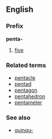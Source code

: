 ==English==
===Prefix===
'''penta-'''

#[[five]]

===Related terms===
*[[pentacle]]
*[[pentad]]
*[[pentagon]]
*[[pentahedron]]
*[[pentameter]]

===See also===
*[[quinqu-]]